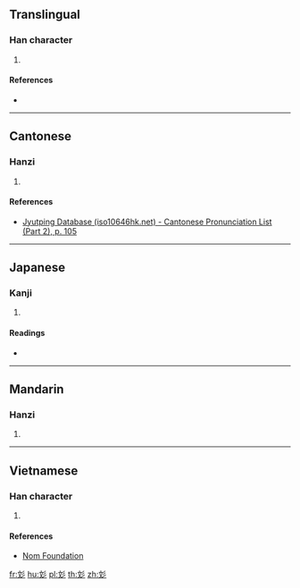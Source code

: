 ==Translingual==

===Han character===
{{Han char|rn=59|rad=彡|as=04|sn=7|four=|canj=YKHHH|ids=⿺文彡}}

# {{defn|Han|sort=彡04}}

====References====
* {{Han ref|kx=0363.070|dkj=09971|dj=0682.020|hdz=20853.030|uh=5F63|ud=24419}}

----

==Cantonese==

===Hanzi===
{{zh-pron
|m=wén
|c=man4
|mc=y
|oc=y
}}

# {{defn|lang=yue|sort=彡04}}

====References====
* [http://www.iso10646hk.net/jp/document/download.jsp Jyutping Database (iso10646hk.net) - Cantonese Pronunciation List (Part 2), p. 105]

----

==Japanese==

===Kanji===
{{ja-kanji|grade=|rs=彡04}}

# {{defn|lang=ja|sort=彡04}}

====Readings====
* {{ja-readings|on=[[ぶん]] (bun), [[もん]] (mon)|kun=[[あや]] (aya)}}

----

==Mandarin==

===Hanzi===
{{cmn-hanzi|pin=[[wén]] ([[wen2]])|wg=wen<sup>2</sup>}}

# {{defn|lang=cmn|sort=彡04}}

----

==Vietnamese==

===Han character===
{{vi-readings|rs=彡04|hanviet=vằn}}

# {{defn|lang=vi|sort=彡04}}

====References====
* [http://nomfoundation.org/common/nom_details.php?codepoint=5f63 Nom Foundation]

[[fr:彣]]
[[hu:彣]]
[[pl:彣]]
[[th:彣]]
[[zh:彣]]